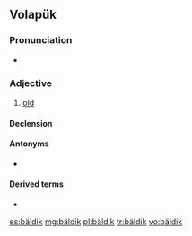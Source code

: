 ==Volapük==

===Pronunciation===
* {{IPA|/bɛlˈdik/|lang=vo}}

===Adjective===
{{head|vo|adjective}}

# [[old]]

====Declension====
{{vo-decl-adj}}

====Antonyms====
* {{l|vo|yunik}}

====Derived terms====
* {{l|vo|bäldikün}}

[[es:bäldik]]
[[mg:bäldik]]
[[pl:bäldik]]
[[tr:bäldik]]
[[vo:bäldik]]
